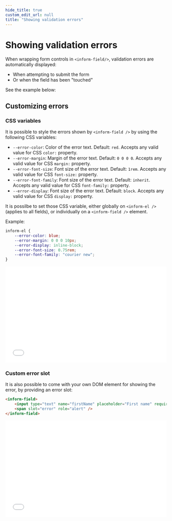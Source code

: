 ```yaml
---
hide_title: true
custom_edit_url: null
title: "Showing validation errors"
---
```



# Showing validation errors

When wrapping form controls in `<inform-field/>`, validation errors are automatically displayed:

-   When attempting to submit the form
-   Or when the field has been "touched"

See the example below:

<InformFieldErrorPartialExample />

## Customizing errors

### CSS variables

It is possible to style the errors shown by `<inform-field />` by using the following CSS variables:

-   `--error-color`: Color of the error text. Default: `red`. Accepts any valid value for CSS `color:` property.
-   `--error-margin`: Margin of the error text. Default: `0 0 0 0`. Accepts any valid value for CSS `margin:` property.
-   `--error-font-size`: Font size of the error text. Default: `1rem`. Accepts any valid value for CSS `font-size:` property.
-   `--error-font-family`: Font size of the error text. Default: `inherit`. Accepts any valid value for CSS `font-family:` property.
-   `--error-display`: Font size of the error text. Default: `block`. Accepts any valid value for CSS `display:` property.

It is possilbe to set those CSS variable, either globally on `<inform-el />` (applies to all fields), or individually on a `<inform-field />` element.

Example:

```css
inform-el {
    --error-color: blue;
    --error-margin: 0 0 0 10px;
    --error-display: inline-block;
    --error-font-size: 0.75rem;
    --error-font-family: "courier new";
}
```

<iframe width="100%" height="300" src="//jsfiddle.net/juliendelort/xzc4tnga/14/embedded/result,html,css,js" allowfullscreen="allowfullscreen" allowpaymentrequest frameborder="0"></iframe>

### Custom error slot

It is also possible to come with your own DOM element for showing the error, by providing an error slot:

```html
<inform-field>
    <input type="text" name="firstName" placeholder="First name" required />
    <span slot="error" role="alert" />
</inform-field>
```

<iframe width="100%" height="300" src="//jsfiddle.net/juliendelort/co8nwqey/7/embedded/result,html,css,js" allowfullscreen="allowfullscreen" allowpaymentrequest frameborder="0"></iframe>

